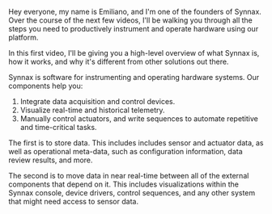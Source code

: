 Hey everyone, my name is Emiliano, and I'm one of the founders of Synnax. Over the
course of the next few videos, I'll be walking you through all the steps you need to
productively instrument and operate hardware using our platform.

In this first video, I'll be giving you a high-level overview of what Synnax is,
how it works, and why it's different from other solutions out there.

Synnax is software for instrumenting and operating hardware systems. Our components help
you:

1. Integrate data acquisition and control devices.
2. Visualize real-time and historical telemetry.
3. Manually control actuators, and write sequences to automate repetitive and time-critical tasks.

The first is to store data. This includes includes sensor and actuator data, as well as
operational meta-data, such as configuration information, data review results, and more.

The second is to move data in near real-time between all of the external components
that depend on it. This includes visualizations within the Synnax console, device
drivers, control sequences, and any other system that might need access to sensor data.

